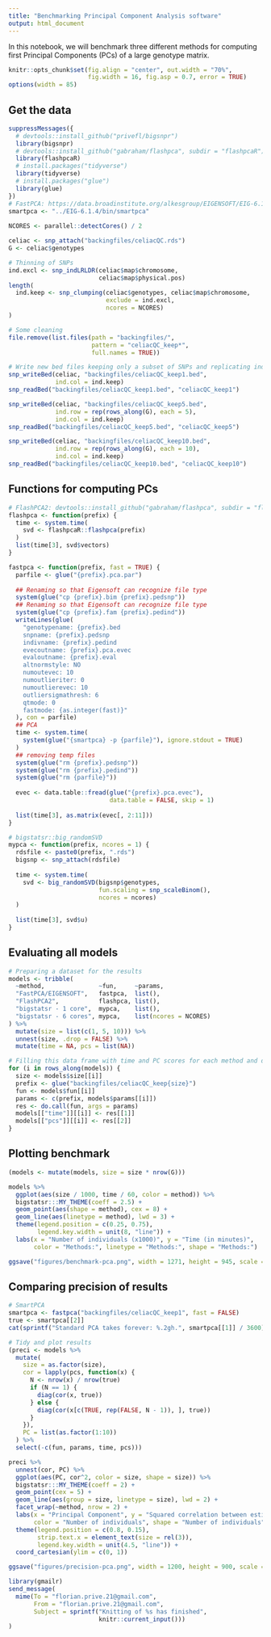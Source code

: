 ```yaml
---
title: "Benchmarking Principal Component Analysis software"
output: html_document
---
```


In this notebook, we will benchmark three different methods for computing first Principal Components (PCs) of a large genotype matrix.

```r
knitr::opts_chunk$set(fig.align = "center", out.width = "70%", 
                      fig.width = 16, fig.asp = 0.7, error = TRUE)
options(width = 85)
```

## Get the data

```r
suppressMessages({
  # devtools::install_github("privefl/bigsnpr")
  library(bigsnpr)   
  # devtools::install_github("gabraham/flashpca", subdir = "flashpcaR")
  library(flashpcaR)
  # install.packages("tidyverse")
  library(tidyverse)
  # install.packages("glue")
  library(glue)   
})
# FastPCA: https://data.broadinstitute.org/alkesgroup/EIGENSOFT/EIG-6.1.4.tar.gz
smartpca <- "../EIG-6.1.4/bin/smartpca"
   
NCORES <- parallel::detectCores() / 2

celiac <- snp_attach("backingfiles/celiacQC.rds")
G <- celiac$genotypes

# Thinning of SNPs
ind.excl <- snp_indLRLDR(celiac$map$chromosome,
                         celiac$map$physical.pos)
length(
  ind.keep <- snp_clumping(celiac$genotypes, celiac$map$chromosome,
                           exclude = ind.excl, 
                           ncores = NCORES)
)
```

```r
# Some cleaning
file.remove(list.files(path = "backingfiles/", 
                       pattern = "celiacQC_keep*", 
                       full.names = TRUE))
```

```r
# Write new bed files keeping only a subset of SNPs and replicating individuals
snp_writeBed(celiac, "backingfiles/celiacQC_keep1.bed",
             ind.col = ind.keep)
snp_readBed("backingfiles/celiacQC_keep1.bed", "celiacQC_keep1")

snp_writeBed(celiac, "backingfiles/celiacQC_keep5.bed",
             ind.row = rep(rows_along(G), each = 5),
             ind.col = ind.keep)
snp_readBed("backingfiles/celiacQC_keep5.bed", "celiacQC_keep5")

snp_writeBed(celiac, "backingfiles/celiacQC_keep10.bed",
             ind.row = rep(rows_along(G), each = 10),
             ind.col = ind.keep)
snp_readBed("backingfiles/celiacQC_keep10.bed", "celiacQC_keep10")
```

## Functions for computing PCs

```r
# FlashPCA2: devtools::install_github("gabraham/flashpca", subdir = "flashpcaR")
flashpca <- function(prefix) {
  time <- system.time(
    svd <- flashpcaR::flashpca(prefix)
  )
  list(time[3], svd$vectors)
}

fastpca <- function(prefix, fast = TRUE) {
  parfile <- glue("{prefix}.pca.par")
  
  ## Renaming so that Eigensoft can recognize file type
  system(glue("cp {prefix}.bim {prefix}.pedsnp"))  
  ## Renaming so that Eigensoft can recognize file type
  system(glue("cp {prefix}.fam {prefix}.pedind"))  
  writeLines(glue(
    "genotypename: {prefix}.bed
    snpname: {prefix}.pedsnp
    indivname: {prefix}.pedind
    evecoutname: {prefix}.pca.evec
    evaloutname: {prefix}.eval
    altnormstyle: NO
    numoutevec: 10
    numoutlieriter: 0
    numoutlierevec: 10
    outliersigmathresh: 6
    qtmode: 0
    fastmode: {as.integer(fast)}"
  ), con = parfile)
  ## PCA
  time <- system.time(
    system(glue("{smartpca} -p {parfile}"), ignore.stdout = TRUE)
  ) 
  ## removing temp files
  system(glue("rm {prefix}.pedsnp")) 
  system(glue("rm {prefix}.pedind"))
  system(glue("rm {parfile}"))
  
  evec <- data.table::fread(glue("{prefix}.pca.evec"), 
                            data.table = FALSE, skip = 1)
  
  list(time[3], as.matrix(evec[, 2:11]))
}

# bigstatsr::big_randomSVD
mypca <- function(prefix, ncores = 1) {
  rdsfile <- paste0(prefix, ".rds")
  bigsnp <- snp_attach(rdsfile)
  
  time <- system.time(
    svd <- big_randomSVD(bigsnp$genotypes, 
                         fun.scaling = snp_scaleBinom(),
                         ncores = ncores)
  )
  
  list(time[3], svd$u)
}
```

## Evaluating all models

```r
# Preparing a dataset for the results
models <- tribble(
  ~method,               ~fun,     ~params,
  "FastPCA/EIGENSOFT",   fastpca,  list(),
  "FlashPCA2",           flashpca, list(),
  "bigstatsr - 1 core",  mypca,    list(),
  "bigstatsr - 6 cores", mypca,    list(ncores = NCORES)
) %>%
  mutate(size = list(c(1, 5, 10))) %>%
  unnest(size, .drop = FALSE) %>%
  mutate(time = NA, pcs = list(NA))

# Filling this data frame with time and PC scores for each method and dataset
for (i in rows_along(models)) { 
  size <- models$size[[i]]
  prefix <- glue("backingfiles/celiacQC_keep{size}")
  fun <- models$fun[[i]]
  params <- c(prefix, models$params[[i]])
  res <- do.call(fun, args = params)
  models[["time"]][[i]] <- res[[1]]
  models[["pcs"]][[i]] <- res[[2]]
}
```

## Plotting benchmark

```r
(models <- mutate(models, size = size * nrow(G)))
```

```r
models %>%
  ggplot(aes(size / 1000, time / 60, color = method)) %>%
  bigstatsr:::MY_THEME(coeff = 2.5) + 
  geom_point(aes(shape = method), cex = 8) +
  geom_line(aes(linetype = method), lwd = 3) + 
  theme(legend.position = c(0.25, 0.75),
        legend.key.width = unit(8, "line")) + 
  labs(x = "Number of individuals (x1000)", y = "Time (in minutes)", 
       color = "Methods:", linetype = "Methods:", shape = "Methods:")

ggsave("figures/benchmark-pca.png", width = 1271, height = 945, scale = 1/75)
```


## Comparing precision of results

```r
# SmartPCA
smartpca <- fastpca("backingfiles/celiacQC_keep1", fast = FALSE)
true <- smartpca[[2]]
cat(sprintf("Standard PCA takes forever: %.2gh.", smartpca[[1]] / 3600))
```

```r
# Tidy and plot results
(preci <- models %>% 
  mutate(
    size = as.factor(size),
    cor = lapply(pcs, function(x) {
      N <- nrow(x) / nrow(true)
      if (N == 1) {
        diag(cor(x, true))
      } else {
        diag(cor(x[c(TRUE, rep(FALSE, N - 1)), ], true))
      }
    }),
    PC = list(as.factor(1:10))
  ) %>%
  select(-c(fun, params, time, pcs)))

preci %>%
  unnest(cor, PC) %>%
  ggplot(aes(PC, cor^2, color = size, shape = size)) %>%
  bigstatsr:::MY_THEME(coeff = 2) +
  geom_point(cex = 5) +
  geom_line(aes(group = size, linetype = size), lwd = 2) +
  facet_wrap(~method, nrow = 2) +
  labs(x = "Principal Component", y = "Squared correlation between estimated and true PCs",
       color = "Number of individuals", shape = "Number of individuals", linetype = "Number of individuals") + 
  theme(legend.position = c(0.8, 0.15),
        strip.text.x = element_text(size = rel(3)),
        legend.key.width = unit(4.5, "line")) + 
  coord_cartesian(ylim = c(0, 1))

ggsave("figures/precision-pca.png", width = 1200, height = 900, scale = 1/75)
```

```r
library(gmailr)
send_message(
  mime(To = "florian.prive.21@gmail.com",
       From = "florian.prive.21@gmail.com",
       Subject = sprintf("Knitting of %s has finished",
                         knitr::current_input()))
)
```
